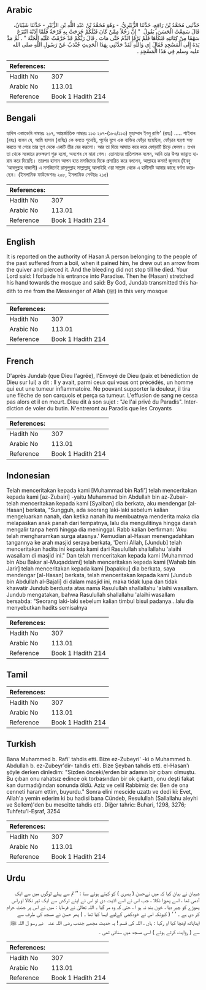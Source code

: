 ## Arabic


<div dir="rtl" lang="ar" style={{fontSize:'larger',backgroundColor:'#f8f9fa',padding:20}}>
حَدَّثَنِي مُحَمَّدُ بْنُ رَافِعٍ، حَدَّثَنَا الزُّبَيْرِيُّ، - وَهُوَ مُحَمَّدُ بْنُ عَبْدِ اللَّهِ بْنِ الزُّبَيْرِ - حَدَّثَنَا شَيْبَانُ، قَالَ سَمِعْتُ الْحَسَنَ، يَقُولُ ‏ "‏ إِنَّ رَجُلاً مِمَّنْ كَانَ قَبْلَكُمْ خَرَجَتْ بِهِ قَرْحَةٌ فَلَمَّا آذَتْهُ انْتَزَعَ سَهْمًا مِنْ كِنَانَتِهِ فَنَكَأَهَا فَلَمْ يَرْقَإِ الدَّمُ حَتَّى مَاتَ ‏.‏ قَالَ رَبُّكُمْ قَدْ حَرَّمْتُ عَلَيْهِ الْجَنَّةَ ‏"‏ ‏.‏ ثُمَّ مَدَّ يَدَهُ إِلَى الْمَسْجِدِ فَقَالَ إِي وَاللَّهِ لَقَدْ حَدَّثَنِي بِهَذَا الْحَدِيثِ جُنْدَبٌ عَنْ رَسُولِ اللَّهِ صلى الله عليه وسلم فِي هَذَا الْمَسْجِدِ ‏.‏
</div>
<div style={{backgroundColor:'#f8f9fa',padding:20, marginBottom: 10}}><table> <thead> <tr> <th>References:</th> <th></th> </tr> </thead> <tbody><tr><td>Hadith No</td><td>307</td></tr><tr><td>Arabic No</td><td>113.01</td></tr><tr><td>Reference</td><td>Book 1 Hadith 214</td></tr></tbody></table></div>

## Bengali


<div dir="ltr" lang="bn" style={{fontSize:'larger',backgroundColor:'#f8f9fa',padding:20}}>
হাদিস একাডেমি নাম্বারঃ ২০৭, আন্তর্জাতিক নাম্বারঃ ১১৩ ২০৭-(১৮০/১১৩) মুহাম্মাদ ইবনু রাফি' (রহঃ) ..... শাইবান (রহঃ) বলেন যে, আমি হাসান (রাযিঃ) কে বলতে শুনেছি, পূর্বের যুগে এক ব্যক্তির ফোঁড়া হয়েছিল, ফোঁড়ার যন্ত্রণা সহ্য করতে না পেরে তার তূণ থেকে একটি তীর বের করলো। আর তা দিয়ে আঘাত করে করে ফোড়াটি চিড়ে ফেলল। তখন তা থেকে সজোরে রক্তক্ষরণ শুরু হলো, অবশেষ সে মারা গেল। তোমাদের প্রতিপালক বলেন, আমি তার উপর জান্নাত হারাম করে দিয়েছি। তারপর হাসান আপন হাত মসজিদের দিকে প্রসারিত করে বললেন, আল্লাহর কসম! জুনদাব (ইবনু 'আবদুল্লাহ বাজালী) এ মসজিদেই রাসূলুল্লাহ সাল্লাল্লাহু আলাইহি ওয়া সাল্লাম থেকে এ হাদীসটি আমার কাছে বর্ণনা করেছেন। (ইসলামিক ফাউন্ডেশনঃ ২০৮, ইসলামিক সেন্টারঃ ২১৫)
</div>
<div style={{backgroundColor:'#f8f9fa',padding:20, marginBottom: 10}}><table> <thead> <tr> <th>References:</th> <th></th> </tr> </thead> <tbody><tr><td>Hadith No</td><td>307</td></tr><tr><td>Arabic No</td><td>113.01</td></tr><tr><td>Reference</td><td>Book 1 Hadith 214</td></tr></tbody></table></div>

## English


<div dir="ltr" lang="en" style={{fontSize:'larger',backgroundColor:'#f8f9fa',padding:20}}>
It is reported on the authority of Hasan:A person belonging to the people of the past suffered from a boil, when it pained him, he drew out an arrow from the quiver and pierced it. And the bleeding did not stop till he died. Your Lord said: I forbade his entrance into Paradise. Then he (Hasan) stretched his hand towards the mosque and said: By God, Jundab transmitted this hadith to me from the Messenger of Allah (ﷺ) in this very mosque
</div>
<div style={{backgroundColor:'#f8f9fa',padding:20, marginBottom: 10}}><table> <thead> <tr> <th>References:</th> <th></th> </tr> </thead> <tbody><tr><td>Hadith No</td><td>307</td></tr><tr><td>Arabic No</td><td>113.01</td></tr><tr><td>Reference</td><td>Book 1 Hadith 214</td></tr></tbody></table></div>

## French


<div dir="ltr" lang="fr" style={{fontSize:'larger',backgroundColor:'#f8f9fa',padding:20}}>
D'après Jundab (que Dieu l'agrée), l'Envoyé de Dieu (paix et bénédiction de Dieu sur lui) a dit : Il y avait, parmi ceux qui vous ont précédés, un homme qui eut une tumeur inflammatoire. Ne pouvant supporter la douleur, il tira une flèche de son carquois et perça sa tumeur. L'effusion de sang ne cessa pas alors et il en meurt. Dieu dit à son sujet : "Je l'ai privé du Paradis". Interdiction de voler du butin. N'entreront au Paradis que les Croyants
</div>
<div style={{backgroundColor:'#f8f9fa',padding:20, marginBottom: 10}}><table> <thead> <tr> <th>References:</th> <th></th> </tr> </thead> <tbody><tr><td>Hadith No</td><td>307</td></tr><tr><td>Arabic No</td><td>113.01</td></tr><tr><td>Reference</td><td>Book 1 Hadith 214</td></tr></tbody></table></div>

## Indonesian


<div dir="ltr" lang="id" style={{fontSize:'larger',backgroundColor:'#f8f9fa',padding:20}}>
Telah menceritakan kepada kami [Muhammad bin Rafi'] telah menceritakan kepada kami [az-Zubairi] -yaitu Muhammad bin Abdullah bin az-Zubair- telah menceritakan kepada kami [Syaiban] dia berkata, aku mendengar [al-Hasan] berkata, "Sungguh, ada seorang laki-laki sebelum kalian mengeluarkan nanah, dan ketika nanah itu membuatnya menderita maka dia melapaskan anak panah dari tempatnya, lalu dia mengulitinya hingga darah mengalir tanpa henti hingga dia meninggal. Rabb kalian berfirman: 'Aku telah mengharamkan surga atasnya.' Kemudian al-Hasan menengadahkan tangannya ke arah masjid seraya berkata, 'Demi Allah, [Jundub] telah menceritakan hadits ini kepada kami dari Rasulullah shallallahu 'alaihi wasallam di masjid ini." Dan telah menceritakan kepada kami [Muhammad bin Abu Bakar al-Muqaddami] telah menceritakan kepada kami [Wahab bin Jarir] telah menceritakan kepada kami [bapakku] dia berkata, saya mendengar [al-Hasan] berkata, telah menceritakan kepada kami [Jundub bin Abdullah al-Bajali] di dalam masjid ini, maka tidak lupa dan tidak khawatir Jundub berdusta atas nama Rasulullah shallallahu 'alaihi wasallam. Jundub mengatakan, bahwa Rasulullah shallallahu 'alaihi wasallam bersabda: "Seorang laki-laki sebelum kalian timbul bisul padanya…lalu dia menyebutkan hadits semisalnya
</div>
<div style={{backgroundColor:'#f8f9fa',padding:20, marginBottom: 10}}><table> <thead> <tr> <th>References:</th> <th></th> </tr> </thead> <tbody><tr><td>Hadith No</td><td>307</td></tr><tr><td>Arabic No</td><td>113.01</td></tr><tr><td>Reference</td><td>Book 1 Hadith 214</td></tr></tbody></table></div>

## Tamil


<div dir="ltr" lang="ta" style={{fontSize:'larger',backgroundColor:'#f8f9fa',padding:20}}>

</div>
<div style={{backgroundColor:'#f8f9fa',padding:20, marginBottom: 10}}><table> <thead> <tr> <th>References:</th> <th></th> </tr> </thead> <tbody><tr><td>Hadith No</td><td>307</td></tr><tr><td>Arabic No</td><td>113.01</td></tr><tr><td>Reference</td><td>Book 1 Hadith 214</td></tr></tbody></table></div>

## Turkish


<div dir="ltr" lang="tr" style={{fontSize:'larger',backgroundColor:'#f8f9fa',padding:20}}>
Bana Muhammed b. Rafi' tahdis etti. Bize ez-Zubeyri' -ki o Muhammed b. Abdullah b. ez-Zubeyr'dir- tahdis etti. Bize Şeyban tahdis etti. el-Hasan'ı şöyle derken dinledim: "Sizden önceki/erden bir adamın bir çıbanı olmuştu. Bu çıban onu rahatsız edince ok torbasından bir ok çıkarttı, onu deşti fakat kan durmadığından sonunda öldü. Aziz ve celil Rabbimiz de: Ben de ona cenneti haram ettim, buyurdu." Sonra elini mescide uzattı ve dedi ki: Evet, Allah'a yemin ederim ki bu hadisi bana Cündeb, Resulullah (Sallallahu aleyhi ve Sellem)'den bu mescitte tahdis etti. Diğer tahric: Buhari, 1298, 3276; Tuhfetu'l-Eşraf, 3254
</div>
<div style={{backgroundColor:'#f8f9fa',padding:20, marginBottom: 10}}><table> <thead> <tr> <th>References:</th> <th></th> </tr> </thead> <tbody><tr><td>Hadith No</td><td>307</td></tr><tr><td>Arabic No</td><td>113.01</td></tr><tr><td>Reference</td><td>Book 1 Hadith 214</td></tr></tbody></table></div>

## Urdu


<div dir="rtl" lang="ur" style={{fontSize:'larger',backgroundColor:'#f8f9fa',padding:20}}>
شیبان نے بیان کیا کہ میں نےحسن ( بصری ) کو کہتے ہوئے سنا : ’’ تم سے پہلے لوگوں میں سے ایک آدمی تھا ، اسے پھوڑا نکلا ، جب اس نے اسے اذیت دی تو اس نے اپنے ترکش سے ایک تیر نکالا او راس پھوڑے کو چیر دیا ، خون بند نہ ہو ا ، حتی کہ وہ مر گیا ۔ اللہ تعالیٰ نے فرمایا : میں نے اس پر جنت حرام کر دی ہے ۔ ‘ ‘ ( کیونکہ اس نے خودکشی کےلیے ایسا کیا تھا ۔ ) پھر حسن نے مسجد کی طرف سے اپناہاتھ اونچا کیا او رکہا : ہاں ، اللہ کی قسم ! یہ حدیث مجھے جندب ‌رضی ‌اللہ ‌عنہ ‌ ‌ نے رسو ل اللہ ﷺ سے ( روایت کرتے ہوئے ) اسی مسجد میں سنائی تھی ۔
</div>
<div style={{backgroundColor:'#f8f9fa',padding:20, marginBottom: 10}}><table> <thead> <tr> <th>References:</th> <th></th> </tr> </thead> <tbody><tr><td>Hadith No</td><td>307</td></tr><tr><td>Arabic No</td><td>113.01</td></tr><tr><td>Reference</td><td>Book 1 Hadith 214</td></tr></tbody></table></div>
